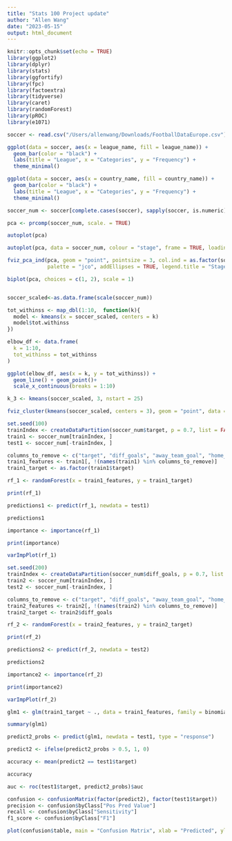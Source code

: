 ```yaml
---
title: "Stats 100 Project update"
author: "Allen Wang"
date: "2023-05-15"
output: html_document
---
```



```r
knitr::opts_chunk$set(echo = TRUE)
library(ggplot2)
library(dplyr)
library(stats)
library(ggfortify)
library(fpc)
library(factoextra)
library(tidyverse)
library(caret)
library(randomForest)
library(pROC)
library(e1071)
```

```r
soccer <- read.csv("/Users/allenwang/Downloads/FootballDataEurope.csv")
```

```r
ggplot(data = soccer, aes(x = league_name, fill = league_name)) +
  geom_bar(color = "black") +
  labs(title = "League", x = "Categories", y = "Frequency") +
  theme_minimal()
```

```r
ggplot(data = soccer, aes(x = country_name, fill = country_name)) +
  geom_bar(color = "black") +
  labs(title = "League", x = "Categories", y = "Frequency") +
  theme_minimal()
```

```r
soccer_num <- soccer[complete.cases(soccer), sapply(soccer, is.numeric)]
```

```r
pca <- prcomp(soccer_num, scale. = TRUE)
```

```r
autoplot(pca)
```

```r
autoplot(pca, data = soccer_num, colour = "stage", frame = TRUE, loadings = TRUE)
```

```r
fviz_pca_ind(pca, geom = "point", pointsize = 3, col.ind = as.factor(soccer_num$stage),
             palette = "jco", addEllipses = TRUE, legend.title = "Stage")
```

```r
biplot(pca, choices = c(1, 2), scale = 1)
```

```r

```





```r
soccer_scaled<-as.data.frame(scale(soccer_num))
```


```r
tot_withinss <- map_dbl(1:10,  function(k){
  model <- kmeans(x = soccer_scaled, centers = k)
  model$tot.withinss
})
```

```r
elbow_df <- data.frame(
  k = 1:10,
  tot_withinss = tot_withinss
)
```

```r
ggplot(elbow_df, aes(x = k, y = tot_withinss)) +
  geom_line() + geom_point()+
  scale_x_continuous(breaks = 1:10)
```



```r
k_3 <- kmeans(soccer_scaled, 3, nstart = 25)
```

```r
fviz_cluster(kmeans(soccer_scaled, centers = 3), geom = "point", data = soccer_scaled)
```


```r
set.seed(100)
trainIndex <- createDataPartition(soccer_num$target, p = 0.7, list = FALSE)
train1 <- soccer_num[trainIndex, ]
test1 <- soccer_num[-trainIndex, ]
```


```r
columns_to_remove <- c("target", "diff_goals", "away_team_goal", "home_team_goal")
train1_features <- train1[, !(names(train1) %in% columns_to_remove)]
train1_target <- as.factor(train1$target)
```

```r
rf_1 <- randomForest(x = train1_features, y = train1_target)
```

```r
print(rf_1)
```

```r
predictions1 <- predict(rf_1, newdata = test1)
```

```r
predictions1
```

```r
importance <- importance(rf_1)
```

```r
print(importance)
```


```r
varImpPlot(rf_1)
```






```r
set.seed(200)
trainIndex <- createDataPartition(soccer_num$diff_goals, p = 0.7, list = FALSE)
train2 <- soccer_num[trainIndex, ]
test2 <- soccer_num[-trainIndex, ]
```


```r
columns_to_remove <- c("target", "diff_goals", "away_team_goal", "home_team_goal", "id")
train2_features <- train2[, !(names(train2) %in% columns_to_remove)]
train2_target <- train2$diff_goals
```

```r
rf_2 <- randomForest(x = train2_features, y = train2_target)
```

```r
print(rf_2)
```

```r
predictions2 <- predict(rf_2, newdata = test2)
```

```r
predictions2
```

```r
importance2 <- importance(rf_2)
```

```r
print(importance2)
```


```r
varImpPlot(rf_2)
```






```r
glm1 <- glm(train1_target ~ ., data = train1_features, family = binomial)
```

```r
summary(glm1)
```

```r
predict2_probs <- predict(glm1, newdata = test1, type = "response")

predict2 <- ifelse(predict2_probs > 0.5, 1, 0)
```


```r
accuracy <- mean(predict2 == test1$target)
```


```r
accuracy
```

```r
auc <- roc(test1$target, predict2_probs)$auc
```

```r
confusion <- confusionMatrix(factor(predict2), factor(test1$target))
precision <- confusion$byClass["Pos Pred Value"]
recall <- confusion$byClass["Sensitivity"]
f1_score <- confusion$byClass["F1"]
```

```r
plot(confusion$table, main = "Confusion Matrix", xlab = "Predicted", ylab = "Actual")
```

```r

```












